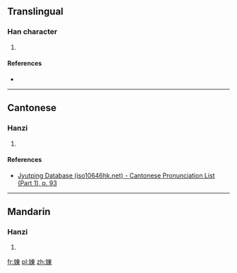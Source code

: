 ==Translingual==

===Han character===
{{Han char|rn=38|rad=女|as=08|sn=11|four=|canj=VDW|ids=⿰女東}}

# {{defn|Han|sort=女08}}

====References====
* {{Han ref|kx=0263.390|dkj=06375|hdz=21056.100|uh=5A3B|ud=23099}}

----

==Cantonese==

===Hanzi===
{{yue-hanzi|jyut=[[dung1]]|y=dung1}}

# {{defn|lang=yue|sort=女08}}

====References====
* [http://www.iso10646hk.net/jp/document/download.jsp Jyutping Database (iso10646hk.net) - Cantonese Pronunciation List (Part 1), p. 93]

----

==Mandarin==

===Hanzi===
{{cmn-hanzi|pin=[[dōng]] ([[dong1]])|wg=tung<sup>1</sup>}}

# {{defn|lang=cmn|sort=女08}}

[[fr:娻]]
[[pl:娻]]
[[zh:娻]]